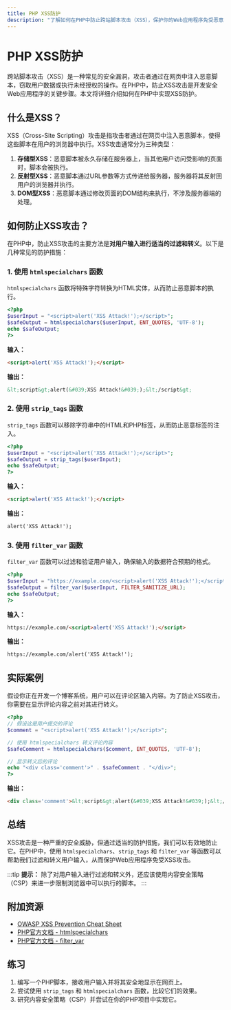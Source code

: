 ```yaml
---
title: PHP XSS防护
description: "了解如何在PHP中防止跨站脚本攻击（XSS），保护你的Web应用程序免受恶意脚本注入的威胁。"
---
```


# PHP XSS防护

跨站脚本攻击（XSS）是一种常见的安全漏洞，攻击者通过在网页中注入恶意脚本，窃取用户数据或执行未经授权的操作。在PHP中，防止XSS攻击是开发安全Web应用程序的关键步骤。本文将详细介绍如何在PHP中实现XSS防护。

## 什么是XSS？

XSS（Cross-Site Scripting）攻击是指攻击者通过在网页中注入恶意脚本，使得这些脚本在用户的浏览器中执行。XSS攻击通常分为三种类型：

1. **存储型XSS**：恶意脚本被永久存储在服务器上，当其他用户访问受影响的页面时，脚本会被执行。
2. **反射型XSS**：恶意脚本通过URL参数等方式传递给服务器，服务器将其反射回用户的浏览器并执行。
3. **DOM型XSS**：恶意脚本通过修改页面的DOM结构来执行，不涉及服务器端的处理。

## 如何防止XSS攻击？

在PHP中，防止XSS攻击的主要方法是**对用户输入进行适当的过滤和转义**。以下是几种常见的防护措施：

### 1. 使用 `htmlspecialchars` 函数

`htmlspecialchars` 函数将特殊字符转换为HTML实体，从而防止恶意脚本的执行。

```php
<?php
$userInput = "<script>alert('XSS Attack!');</script>";
$safeOutput = htmlspecialchars($userInput, ENT_QUOTES, 'UTF-8');
echo $safeOutput;
?>
```

**输入：**
```html
<script>alert('XSS Attack!');</script>
```

**输出：**
```html
&lt;script&gt;alert(&#039;XSS Attack!&#039;);&lt;/script&gt;
```

### 2. 使用 `strip_tags` 函数

`strip_tags` 函数可以移除字符串中的HTML和PHP标签，从而防止恶意标签的注入。

```php
<?php
$userInput = "<script>alert('XSS Attack!');</script>";
$safeOutput = strip_tags($userInput);
echo $safeOutput;
?>
```

**输入：**
```html
<script>alert('XSS Attack!');</script>
```

**输出：**
```html
alert('XSS Attack!');
```

### 3. 使用 `filter_var` 函数

`filter_var` 函数可以过滤和验证用户输入，确保输入的数据符合预期的格式。

```php
<?php
$userInput = "https://example.com/<script>alert('XSS Attack!');</script>";
$safeOutput = filter_var($userInput, FILTER_SANITIZE_URL);
echo $safeOutput;
?>
```

**输入：**
```html
https://example.com/<script>alert('XSS Attack!');</script>
```

**输出：**
```html
https://example.com/alert('XSS Attack!');
```

## 实际案例

假设你正在开发一个博客系统，用户可以在评论区输入内容。为了防止XSS攻击，你需要在显示评论内容之前对其进行转义。

```php
<?php
// 假设这是用户提交的评论
$comment = "<script>alert('XSS Attack!');</script>";

// 使用 htmlspecialchars 转义评论内容
$safeComment = htmlspecialchars($comment, ENT_QUOTES, 'UTF-8');

// 显示转义后的评论
echo "<div class='comment'>" . $safeComment . "</div>";
?>
```

**输出：**
```html
<div class='comment'>&lt;script&gt;alert(&#039;XSS Attack!&#039;);&lt;/script&gt;</div>
```

## 总结

XSS攻击是一种严重的安全威胁，但通过适当的防护措施，我们可以有效地防止它。在PHP中，使用 `htmlspecialchars`、`strip_tags` 和 `filter_var` 等函数可以帮助我们过滤和转义用户输入，从而保护Web应用程序免受XSS攻击。

:::tip
**提示：** 除了对用户输入进行过滤和转义外，还应该使用内容安全策略（CSP）来进一步限制浏览器中可以执行的脚本。
:::

## 附加资源

- [OWASP XSS Prevention Cheat Sheet](https://owasp.org/www-project-cheat-sheets/cheatsheets/Cross_Site_Scripting_Prevention_Cheat_Sheet.html)
- [PHP官方文档 - htmlspecialchars](https://www.php.net/manual/en/function.htmlspecialchars.php)
- [PHP官方文档 - filter_var](https://www.php.net/manual/en/function.filter-var.php)

## 练习

1. 编写一个PHP脚本，接收用户输入并将其安全地显示在网页上。
2. 尝试使用 `strip_tags` 和 `htmlspecialchars` 函数，比较它们的效果。
3. 研究内容安全策略（CSP）并尝试在你的PHP项目中实现它。
